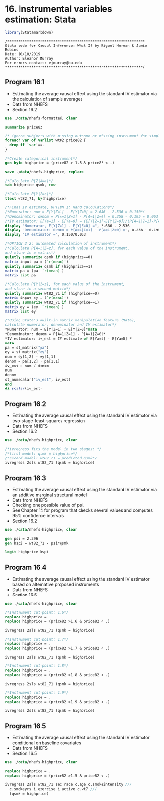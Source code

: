 # 16. Instrumental variables estimation: Stata{-}

```r
library(Statamarkdown)
```

```
/***************************************************************
Stata code for Causal Inference: What If by Miguel Hernan & Jamie Robins
Date: 10/10/2019
Author: Eleanor Murray 
For errors contact: ejmurray@bu.edu
***************************************************************/
```

## Program 16.1

- Estimating the average causal effect using the standard IV estimator via the calculation of sample averages
- Data from NHEFS
- Section 16.2

```stata
use ./data/nhefs-formatted, clear

summarize price82

/* ignore subjects with missing outcome or missing instrument for simplicity*/
foreach var of varlist wt82 price82 {
  drop if `var'==.
}

/*Create categorical instrument*/
gen byte highprice = (price82 > 1.5 & price82 < .)

save ./data/nhefs-highprice, replace

/*Calculate P[Z|A=a]*/
tab highprice qsmk, row

/*Calculate P[Y|Z=z]*/
ttest wt82_71, by(highprice)

/*Final IV estimate, OPTION 1: Hand calculations*/
/*Numerator: num = E[Y|Z=1] - E[Y|Z=0] = 2.686 - 2.536 = 0.150*/
/*Denominator: denom = P[A=1|Z=1] - P[A=1|Z=0] = 0.258 - 0.195 = 0.063 */ 
/*IV estimator: E[Ya=1] - E[Ya=0] = (E[Y|Z=1]-E[Y|Z=0])/(P[A=1|Z=1]-P[A=1|Z=0]) = 0.150/0.063 = 2.397*/
display "Numerator, E[Y|Z=1] - E[Y|Z=0] =", 2.686 - 2.536
display "Denominator: denom = P[A=1|Z=1] - P[A=1|Z=0] =", 0.258 - 0.195
display "IV estimator =", 0.150/0.063

/*OPTION 2 2: automated calculation of instrument*/
/*Calculate P[A=1|Z=z], for each value of the instrument, 
and store in a matrix*/
quietly summarize qsmk if (highprice==0)
matrix input pa = (`r(mean)')
quietly summarize qsmk if (highprice==1)
matrix pa = (pa ,`r(mean)')
matrix list pa

/*Calculate P[Y|Z=z], for each value of the instrument, 
and store in a second matrix*/
quietly summarize wt82_71 if (highprice==0)
matrix input ey = (`r(mean)')
quietly summarize wt82_71 if (highprice==1)
matrix ey = (ey ,`r(mean)')
matrix list ey

/*Using Stata's built-in matrix manipulation feature (Mata), 
calculate numerator, denominator and IV estimator*/
*Numerator: num = E[Y|Z=1] - E[Y|Z=0]*mata
*Denominator: denom = P[A=1|Z=1] - P[A=1|Z=0]*
*IV estimator: iv_est = IV estimate of E[Ya=1] - E[Ya=0] *
mata 
pa = st_matrix("pa")
ey = st_matrix("ey")
num = ey[1,2] - ey[1,1] 
denom = pa[1,2] - pa[1,1]
iv_est = num / denom 
num
denom
st_numscalar("iv_est", iv_est)
end
di scalar(iv_est)
```

## Program 16.2

- Estimating the average causal effect using the standard IV estimator via two-stage-least-squares regression
- Data from NHEFS
- Section 16.2

```stata
use ./data/nhefs-highprice, clear

/*ivregress fits the model in two stages: */
/*first model: qsmk = highprice*/
/*second model: wt82_71 = predicted_qsmk*/
ivregress 2sls wt82_71 (qsmk = highprice)
```

## Program 16.3

- Estimating the average causal effect using the standard IV estimator via an additive marginal structural model
- Data from NHEFS
- Checking one possible value of psi.
- See Chapter 14 for program that checks several values and computes 95% confidence intervals   
- Section 16.2

```stata
use ./data/nhefs-highprice, clear

gen psi = 2.396
gen hspi = wt82_71 - psi*qsmk

logit highprice hspi
```

## Program 16.4

- Estimating the average causal effect using the standard IV estimator based on alternative proposed instruments
- Data from NHEFS
- Section 16.5

```stata
use ./data/nhefs-highprice, clear

/*Instrument cut-point: 1.6*/
replace highprice = .
replace highprice = (price82 >1.6 & price82 < .)

ivregress 2sls wt82_71 (qsmk = highprice)

/*Instrument cut-point: 1.7*/
replace highprice = .
replace highprice = (price82 >1.7 & price82 < .)

ivregress 2sls wt82_71 (qsmk = highprice)

/*Instrument cut-point: 1.8*/
replace highprice = .
replace highprice = (price82 >1.8 & price82 < .)

ivregress 2sls wt82_71 (qsmk = highprice)

/*Instrument cut-point: 1.9*/
replace highprice = .
replace highprice = (price82 >1.9 & price82 < .)

ivregress 2sls wt82_71 (qsmk = highprice)
```

## Program 16.5

- Estimating the average causal effect using the standard IV estimator conditional on baseline covariates
- Data from NHEFS
- Section 16.5

```stata
use ./data/nhefs-highprice, clear

replace highprice = .
replace highprice = (price82 >1.5 & price82 < .)

ivregress 2sls wt82_71 sex race c.age c.smokeintensity ///
  c.smokeyrs i.exercise i.active c.wt7 ///
  (qsmk = highprice)
```
